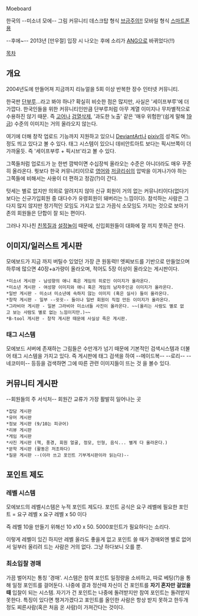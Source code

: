 Moeboard

한국의 --미소녀 모에-- 그림 커뮤니티
데스크탑 형식 [http://www.moeboard.net 브금주의!!]
모바일 형식 [http://m.moeboard.net 스마트폰용]

--후에~--
2013년 [만우절] 입장 시 나오는 후에 소리가 [[ANG]]으로 바뀌었다(!!)

[[목차]]

== 개요 ==
2004년도에 만들어져 지금까지 리뉴얼을 5회 이상 반복한 장수 인터넷 커뮤니티.

한국판 [[단부루]]...라고 봐야 하나? 확실히 비슷한 점은 많지만, 사실은 '세이프부루'에 더 가깝다. 한국인들을 위한 커뮤니티인만큼 단부루처럼 아무 계열 이미지나 무차별적으로 수용하진 않기 때문. 즉 [[고어]]나 [[검열삭제]], '과도한 노출' 같은 '매우 위험한'(쉽게 말해 [[19]]금) 수준의 이미지는 거의 올라오지 않는다. 

여기에 더해 창작 업로드 기능까지 지원하고 있으니 [[DeviantArt]]나 [[pixiv]]의 성격도 어느 정도 띄고 있다고 볼 수 있다. 태그 시스템이 있으니 데비안트아트 보다는 픽시브쪽이 더 가까울듯. 즉 '세이프부루 + 픽시브'라고 볼 수 있다.

그쪽들처럼 업로드가 눈 한번 깜박이면 수십장씩 올라오는 수준은 아니더라도 매우 꾸준히 올라온다. 뭣보다 한국 커뮤니티이므로 [[영어]]와 [[저글리쉬]]의 압박을 이겨나가야 하는 그쪽들에 비해서는 사용이 더 편하고 정감(?)이 간다.

텃세는 별로 없지만 의외로 알려지지 않아 신규 회원이 거의 없는 커뮤니티이다(없다기보다는 신규가입회원 중 대다수가 유령회원이 돼버리는 느낌이다). 참석하는 사람은 그다지 많지 않지만 정기적인 모임도 가지고 있고 가끔식 소모임도 가지는 것으로 보아기존의 회원들은 단합이 잘 되는 편이다. 

그러나 지나친 [[친목질]]과 [[설정놀이]] 때문에, 신입회원들이 대화에 잘 끼지 못하곤 한다.

== 이미지/일러스트 게시판 ==
모에보드가 지금 까지 버틸수 있었던 가장 큰 원동력!! 엣찌보드를 기반으로 만들었으며 하루에 많으면 40장+a가량이 올라오며, 적어도 5장 이상이 올라오는 게시판이다.

 *미소녀 게시판 - 남성향의 애니 혹은 게임의 히로인 이미지가 올라온다.
 *미소년 게시판 - 여성향 이미지와 애니 혹은 게임의 남자주인공 이미지가 올라온다.
 *일반 게시판 - 미소녀 미소년에 속하지 않는 이미지 (혹은 실사) 들이 올라온다.
 *창작 게시판 - 일부 --굇굇-- 들이나 일반 회원이 직접 만든 이미지가 올라온다. 
 *그라비아 게시판 - 일본 그라비아 미소녀들 사진이 올라온다. ~~(올리는 사람도 별로 없고 보는 사람도 별로 없는 느낌이지만.)~~
 *B-tool 게시판 - 창작 게시판 때문에 사실상 죽은 게시판.

=== 태그 시스템 ===
모에보드 서버에 존재하는 그림들은 수만개가 넘기 때문에 기본적인 검색시스템과 더불어 태그 시스템을 가지고 있다. 즉 게시판에 태그 검색을 하여 --메이드복-- --로리-- --네코미미-- 등등을 검색하면 그에 따른 관련 이미지들이 뜨는 것 을 볼수 있다. 

== 커뮤니티 게시판 ==
--회원들의 주 서식처-- 회원간 교류가 가장 활발히 일어나는 곳 

 *잡담 게시판
 *유머 게시판
 *정보 게시판 (9/10는 피규어)
 *리뷰 게시판 
 *게임 게시판 
 *사진 게시판 (책, 풍경, 회원 얼굴, 정모, 인형, 음식... 별게 다 올라온다.)
 *문학 게시판 (활동은 저조하다)
 *질문 게시판 --(이라 쓰고 포인트 기부게시판이라 읽는다)--

== 포인트 제도 == 
=== 레벨 시스템 ===
모에보드의 레벨시스템은 누적 포인트 제도다. 포인트 공식은
요구 레벨에 필요한 포인트 = 요구 레벨 x 요구 레벨 x 50 이다

즉 레벨 10을 만들기 위해선 10 x10 x 50. 5000포인트가 필요하다는 소리다.
  
이렇게 레벨이 있긴 하지만 레벨 올라도 좋을게 없고 포인트 쓸 때가 경매외엔 별로 없어서 일부러 올리려 드는 사람은 거의 없다. 그냥 하다보니 오를 뿐.

=== 최소입찰 경매 ===
가끔 벌어지는 통칭 '경매'. 시스템은 참여 포인트 일정량을 소비하고, 따로 베팅(?)을 통해 일정 포인트를 걸어둔다. 나중에 결과 정산때 자신이 건 포인트를 '''자기 혼자만 걸었을 때''' 입찰이 되는 시스템.
자기가 건 포인트는 나중에 돌려받지만 참여 포인트는 돌려받지 못한다. 특징이 있다면 챙겨가겠다고 포인트를 올인한 사람은 항상 받지 못하고 한두개정도 찌른사람(혹은 처음 온 사람)이 가져간다는 것이다.

